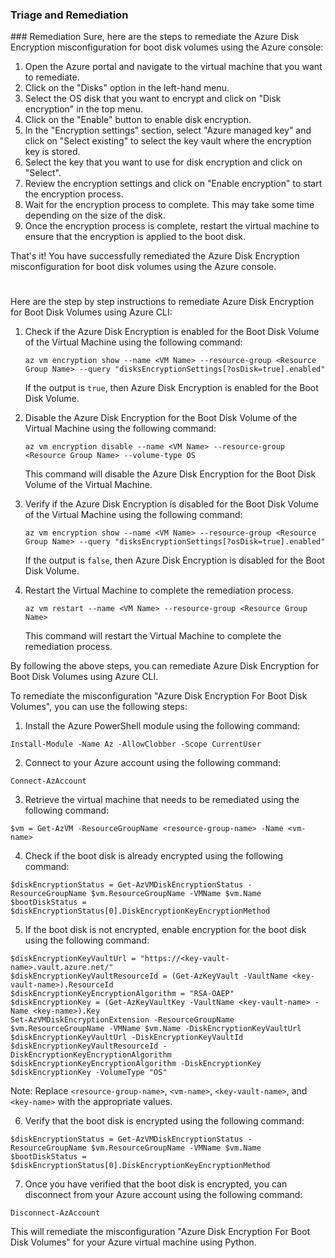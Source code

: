 
### Triage and Remediation
<Tabs>
<Tab title='Remediation'>
### Remediation

<AccordionGroup>
<Accordion title='Using Console' defaultOpen='true'>
Sure, here are the steps to remediate the Azure Disk Encryption misconfiguration for boot disk volumes using the Azure console:

1. Open the Azure portal and navigate to the virtual machine that you want to remediate.
2. Click on the "Disks" option in the left-hand menu.
3. Select the OS disk that you want to encrypt and click on "Disk encryption" in the top menu.
4. Click on the "Enable" button to enable disk encryption.
5. In the "Encryption settings" section, select "Azure managed key" and click on "Select existing" to select the key vault where the encryption key is stored.
6. Select the key that you want to use for disk encryption and click on "Select".
7. Review the encryption settings and click on "Enable encryption" to start the encryption process.
8. Wait for the encryption process to complete. This may take some time depending on the size of the disk.
9. Once the encryption process is complete, restart the virtual machine to ensure that the encryption is applied to the boot disk.

That's it! You have successfully remediated the Azure Disk Encryption misconfiguration for boot disk volumes using the Azure console.

#
</Accordion>

<Accordion title='Using CLI'>
Here are the step by step instructions to remediate Azure Disk Encryption for Boot Disk Volumes using Azure CLI:

1. Check if the Azure Disk Encryption is enabled for the Boot Disk Volume of the Virtual Machine using the following command:

   ```
   az vm encryption show --name <VM Name> --resource-group <Resource Group Name> --query "disksEncryptionSettings[?osDisk=true].enabled"
   ```

   If the output is `true`, then Azure Disk Encryption is enabled for the Boot Disk Volume.

2. Disable the Azure Disk Encryption for the Boot Disk Volume of the Virtual Machine using the following command:

   ```
   az vm encryption disable --name <VM Name> --resource-group <Resource Group Name> --volume-type OS
   ```

   This command will disable the Azure Disk Encryption for the Boot Disk Volume of the Virtual Machine.

3. Verify if the Azure Disk Encryption is disabled for the Boot Disk Volume of the Virtual Machine using the following command:

   ```
   az vm encryption show --name <VM Name> --resource-group <Resource Group Name> --query "disksEncryptionSettings[?osDisk=true].enabled"
   ```

   If the output is `false`, then Azure Disk Encryption is disabled for the Boot Disk Volume.

4. Restart the Virtual Machine to complete the remediation process.

   ```
   az vm restart --name <VM Name> --resource-group <Resource Group Name>
   ```

   This command will restart the Virtual Machine to complete the remediation process.

By following the above steps, you can remediate Azure Disk Encryption for Boot Disk Volumes using Azure CLI.
</Accordion>

<Accordion title='Using Python'>
To remediate the misconfiguration "Azure Disk Encryption For Boot Disk Volumes", you can use the following steps:

1. Install the Azure PowerShell module using the following command: 

```
Install-Module -Name Az -AllowClobber -Scope CurrentUser
```

2. Connect to your Azure account using the following command:

```
Connect-AzAccount
```

3. Retrieve the virtual machine that needs to be remediated using the following command:

```
$vm = Get-AzVM -ResourceGroupName <resource-group-name> -Name <vm-name>
```

4. Check if the boot disk is already encrypted using the following command:

```
$diskEncryptionStatus = Get-AzVMDiskEncryptionStatus -ResourceGroupName $vm.ResourceGroupName -VMName $vm.Name
$bootDiskStatus = $diskEncryptionStatus[0].DiskEncryptionKeyEncryptionMethod
```

5. If the boot disk is not encrypted, enable encryption for the boot disk using the following command:

```
$diskEncryptionKeyVaultUrl = "https://<key-vault-name>.vault.azure.net/"
$diskEncryptionKeyVaultResourceId = (Get-AzKeyVault -VaultName <key-vault-name>).ResourceId
$diskEncryptionKeyEncryptionAlgorithm = "RSA-OAEP"
$diskEncryptionKey = (Get-AzKeyVaultKey -VaultName <key-vault-name> -Name <key-name>).Key
Set-AzVMDiskEncryptionExtension -ResourceGroupName $vm.ResourceGroupName -VMName $vm.Name -DiskEncryptionKeyVaultUrl $diskEncryptionKeyVaultUrl -DiskEncryptionKeyVaultId $diskEncryptionKeyVaultResourceId -DiskEncryptionKeyEncryptionAlgorithm $diskEncryptionKeyEncryptionAlgorithm -DiskEncryptionKey $diskEncryptionKey -VolumeType "OS"
```

Note: Replace `<resource-group-name>`, `<vm-name>`, `<key-vault-name>`, and `<key-name>` with the appropriate values.

6. Verify that the boot disk is encrypted using the following command:

```
$diskEncryptionStatus = Get-AzVMDiskEncryptionStatus -ResourceGroupName $vm.ResourceGroupName -VMName $vm.Name
$bootDiskStatus = $diskEncryptionStatus[0].DiskEncryptionKeyEncryptionMethod
```

7. Once you have verified that the boot disk is encrypted, you can disconnect from your Azure account using the following command: 

```
Disconnect-AzAccount
```

This will remediate the misconfiguration "Azure Disk Encryption For Boot Disk Volumes" for your Azure virtual machine using Python.
</Accordion>

</AccordionGroup>
</Tab>
</Tabs>
